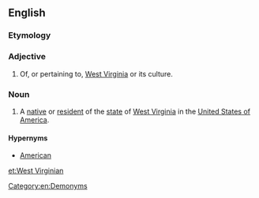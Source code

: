 ==English==

===Etymology===
{{suffix|West Virginia|an|lang=en}}

===Adjective===
{{en-adj|-}}

# Of, or pertaining to, [[West Virginia]] or its culture.

===Noun===
{{en-noun}}

# {{context|US|lang=en}} A [[native]] or [[resident]] of the [[state]] of [[West Virginia]] in the [[United States of America]].

====Hypernyms====
* [[American]]

[[Category:en:Demonyms]]

[[et:West Virginian]]